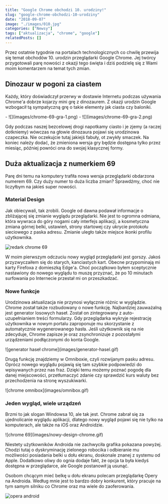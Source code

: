 ```yaml
---
title: "Google Chrome obchodzi 10. urodziny!"
slug: "google-chrome-obchodzi-10-urodziny"
date: "2018-09-07"
image: "./images/010.jpg"
categories: ["Newsy"]
tags: ["aktualizacja", "chrome", "google"]
relatedPosts: []
---
```


Przez ostatnie tygodnie na portalach technologicznych co chwilę przewija się temat obchodów 10. urodzin przeglądarki Google Chrome. Jej twórcy przygotowali parę nowości z okazji tego święta i dziś podzielę się z Wami moim komentarzem na temat tych zmian.

## Dinozaur w pogoni za ciastem

Każdy, który doświadczył przerwy w dostawie Internetu podczas używania Chrome'a dobrze kojarzy mini grę z dinozaurem. Z okazji urodzin Google wzbogacił tą sympatyczną grę o takie elementy jak ciasta czy baloniki.

<Gallery>
- ![](images/chrome-69-gra-1.png)
- ![](images/chrome-69-gra-2.png)
</Gallery>

Gdy podczas naszej bezcelowej drogi napotkamy ciasto i je zjemy (a raczej dotkniemy) wówczas na głowie dinozaura pojawi się urodzinowa czapeczka. Nie oczekujcie tutaj jakiejś fabuły, ot zwykły smaczek. Na koniec należy dodać, że zmieniona wersja gry będzie dostępna tylko przez miesiąc, później powróci ona do swojej klasycznej formy.

## Duża aktualizacja z numerkiem 69

Parę dni temu na komputery trafiła nowa wersja przeglądarki obdarzona numerem 69. Czy duży numer to duża liczba zmian? Sprawdźmy, choć nie liczyłbym na jakieś super nowości.

### Material Design

Jak obiecywali, tak zrobili. Google od dawna podawał informacje o zbliżającej się zmianie wyglądu przeglądarki. Nie jest to ogromna odmiana, która wywraca do góry nogami cały interfejs aplikacji, a kosmetyczna zmiana górnej belki, ustawień, strony startowej czy ukrycie protokołu sieciowego z paska adresu. Zmianie uległo także miejsce ikonki profilu użytkownika.

![redark chrome 69](images/redark-chrome-69.jpg)

W moim pierwszym odczuciu nowy wygląd przeglądarki jest gorszy. Jakoś przyzwyczaiłem się do starych, kanciastych kart. Obecne przypominają mi karty Firefoxa z domieszką Edge'a. Choć początkowo byłem sceptycznie nastawiony do nowego wyglądu to muszę przyznać, że po 10 minutach surfowania po Internecie przestał mi on przeszkadzać.

### Nowe funkcje

Urodzinowa aktualizacja nie przynosi wyłącznie różnic w wyglądzie. Chrome został także rozbudowany o nowe funkcję. Najbardziej zauważalną jest generator losowych haseł. Został on zintegrowany z auto-uzupełnianiem treści formularzy. Gdy przeglądarka wykryje rejestrację użytkownika w nowym portalu zaproponuje mu skorzystanie z automatycznie wygenerowanego hasła. Jeśli użytkownik się na nie zdecyduje, Chrome zapisze je oraz zsynchronizuje z pozostałymi urządzeniami podłączonymi do konta Google.

<GifViewer>
![generator haseł chrome](images/generator-hasel.gif)
</GifViewer>

Drugą funkcję znajdziemy w Omniboxie, czyli rozwijanym pasku adresu. Oprócz nowego wyglądu pojawią się tam szybkie podpowiedzi do wpisywanych przez nas fraz. Dzięki temu możemy poznać pogodę dla danej miejscowości, przetłumaczyć zdanie czy sprawdzić kurs waluty bez przechodzenia na stronę wyszukiwarki.

<GifViewer>
![chrome omnibox](images/omnibox.gif)
</GifViewer>

### Jeden wygląd, wiele urządzeń

Brzmi to jak slogan Windowsa 10, ale tak jest. Chrome zabrał się za ujednolicanie wyglądu aplikacji, dlatego nowy wygląd pojawi się nie tylko na komputerach, ale także na iOS oraz Androidzie.

<GifViewer>
![chrome 69](images/nowy-design-chrome.gif)
</GifViewer>

Niestety użytkowników Androida nie zachwyciła grafika pokazana powyżej. Chodzi tutaj o dyskryminację zielonego robocika i odbieranie mu możliwości posiadania belki u dołu ekranu, doskonale znanej z systemu od Apple. Dodatkowo oliwy do ognia dodaje fakt, że opcja ta była kiedyś dostępna w przeglądarce, ale Google postanowił ją usunąć.

Osobom chcącym mieć belkę u dołu ekranu polecam przeglądarkę Opery na Androida. Według mnie jest to bardzo dobry konkurent, który pracuje na tym samym silniku co Chrome oraz ma wiele do zaoferowania.

![opera android](images/Screenshot_2018-09-06-20-20-55.png)
